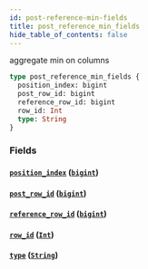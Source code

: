 ```yaml
---
id: post-reference-min-fields
title: post_reference_min_fields
hide_table_of_contents: false
---
```


aggregate min on columns

```graphql
type post_reference_min_fields {
  position_index: bigint
  post_row_id: bigint
  reference_row_id: bigint
  row_id: Int
  type: String
}
```

### Fields

#### [`position_index`](#) ([`bigint`](../scalars/bigint))

#### [`post_row_id`](#) ([`bigint`](../scalars/bigint))

#### [`reference_row_id`](#) ([`bigint`](../scalars/bigint))

#### [`row_id`](#) ([`Int`](../scalars/int))

#### [`type`](#) ([`String`](../scalars/string))

